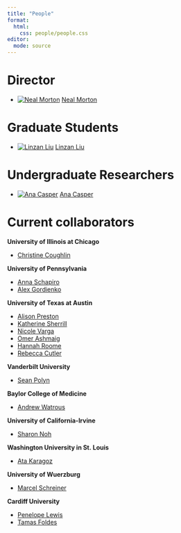 ```yaml
---
title: "People"
format:
  html:
    css: people/people.css
editor: 
  mode: source
---
```


# Director

::: {.picture-list}
* [![Neal Morton](people/images/profile_NealMorton.jpg)](people/nealmorton.html) [Neal Morton](people/nealmorton.html)
:::

# Graduate Students

::: {.picture-list}
* [![Linzan Liu](people/images/profile_LinzanLiu.jpg)](people/linzanliu.html) [Linzan Liu](people/linzanliu.html)
:::

# Undergraduate Researchers

::: {.picture-list}
* [![Ana Casper](people/images/profile_AnaCasper.jpg)](people/anacasper.html) [Ana Casper](people/anacasper.html)
:::

# Current collaborators

__University of Illinois at Chicago__

* [Christine Coughlin](https://psch.uic.edu/profiles/christine-coughlin/)

__University of Pennsylvania__

* [Anna Schapiro](https://psychology.sas.upenn.edu/people/anna-schapiro)
* [Alex Gordienko](https://alexgordienko.com/research)

__University of Texas at Austin__

* [Alison Preston](https://clm.utexas.edu/preston/)
* [Katherine Sherrill](https://www.linkedin.com/in/katherine-sherrill?challengeId=AQHwZQkQhjV1mwAAAYt8sNymv3AigS-ZsZiws9tQLBc4lpSyFsofoNQk72RU6G9w_NJ9ciTxCpWuioRipVlOXB43wW7Jwvt2UA&submissionId=6a1d159f-61a7-9217-78de-73527527066e&challengeSource=AgH-WCVhR4mcOwAAAYt8sOIQqxkbhiqtpMVgFIeehsfVPhhh3nblpsefUdMoCe0&challegeType=AgHDaa75O4IULAAAAYt8sOIUZS1IAMK3Ps_ZCu4hG4Ou6IUh7lX5biI&memberId=AgEPep8aSQX-XwAAAYt8sOIXcnkI9mguoM-DjqKqMPOEjYU&recognizeDevice=AgHx-7Q1fttoHQAAAYt8sOIbOIr7eFBFv3XjR28muG878RlKt8f2)
* [Nicole Varga](https://scholar.google.com/citations?user=ay5UOT4AAAAJ&hl=en)
* [Omer Ashmaig](https://neuroscience.utexas.edu/component/cobalt/item/4569-omer-ashmaig?Itemid=1258)
* [Hannah Roome](https://scholar.google.com/citations?user=Cpobc38AAAAJ&hl=en)
* [Rebecca Cutler](https://rebeccacutler.com/)

__Vanderbilt University__

* [Sean Polyn](https://memory.psy.vanderbilt.edu/w/index.php/Main_Page)

__Baylor College of Medicine__

* [Andrew Watrous](https://www.bcm.edu/people-search/andrew-watrous-90211)

__University of California-Irvine__

* [Sharon Noh](https://sites.google.com/view/sharonnoh/home)

__Washington University in St. Louis__

* [Ata Karagoz](https://psych.wustl.edu/people/ata-karagoz)

__University of Wuerzburg__

* [Marcel Schreiner](https://www.researchgate.net/profile/Marcel-Schreiner-2)

__Cardiff University__

* [Penelope Lewis](https://profiles.cardiff.ac.uk/staff/lewisp8)
* [Tamas Foldes](https://profiles.cardiff.ac.uk/research-staff/foldesta)
